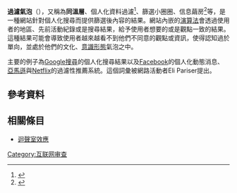 {{about|[[社群網路|社群網路]]中的一種現象|[[地球大氣層|地球大氣層]]中的結構|同溫層}}
{{模板:Misinformation}}
'''過濾氣泡'''（{{lang-en|filter bubble}}），又稱為'''同溫層'''、個人化資料過濾<ref>{{Cite news|url=http://seo.dns.com.tw/?p=5901|title=Filter Bubble是甚麼?|date=2012-05-29|newspaper=台灣搜尋引擎優化與行銷研究院:SEO:SEM|accessdate=2017-07-04|language=zh-TW}}</ref>、篩選小圈圈、信息繭房<ref>{{cite web
|url=http://media.people.com.cn/BIG5/n1/2018/0927/c421472-30316556.html
|title=微博的“信息繭房”效應及其思考
|author=許竹
|website=人民网
|date=2018-09-27
|url-status=live
|access-date=2022-04-23
|archive-url=https://archive.ph/bts37
|archive-date=2022-04-23
}}</ref>等，是一種網站針對個人化搜尋而提供篩選後內容的結果。網站內嵌的[[演算法|演算法]]會透過使用者的地區、先前活動紀錄或是搜尋結果，給予使用者想要的或是觀點一致的結果。這種結果可能會導致使用者越來越看不到他們不同意的觀點或資訊，使得認知過於單向，並處於他們的文化、[[意識形態|意識形態]]氣泡之中。

主要的例子為[[Google搜尋|Google搜尋]]的個人化搜尋結果以及[[Facebook|Facebook]]的個人化動態消息、[[亞馬遜公司|亞馬遜]]與[[Netflix|Netflix]]的過濾性推薦系統。這個詞彙被網路活動者Eli Pariser提出。

{{小作品}}

== 參考資料 ==
{{Reflist|2}}

==相關條目==
*[[迴聲室效應|迴聲室效應]]

[[Category:互联网审查|Category:互联网审查]]